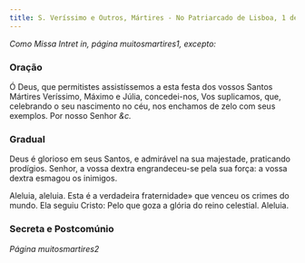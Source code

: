 ```yaml
---
title: S. Veríssimo e Outros, Mártires - No Patriarcado de Lisboa, 1 de Outubro
---
```


<em>Como Missa Intret in, página muitosmartires1, excepto:</em>

### Oração

Ó Deus, que permitistes assistíssemos a esta festa dos vossos Santos
Mártires Veríssimo, Máximo e Júlia, concedei-nos, Vos suplicamos, que,
celebrando o seu nascimento no céu, nos enchamos de zelo com seus
exemplos. Por nosso Senhor <em>&c.</em>

### Gradual

Deus é glorioso em seus Santos, e admirável na sua majestade, praticando
prodígios. Senhor, a vossa dextra engrandeceu-se pela sua força: a vossa
dextra esmagou os inimigos.

Aleluia, aleluia. Esta é a verdadeira fraternidade» que venceu os crimes
do mundo. Ela seguiu Cristo: Pelo que goza a glória do reino celestial.
Aleluia.

### Secreta e Postcomúnio 

_Página muitosmartires2_
